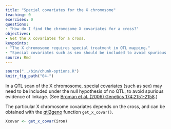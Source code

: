 ```yaml
---
title: "Special covariates for the X chromosome"
teaching: 0
exercises: 0
questions:
- "How do I find the chromosome X covariates for a cross?"
objectives:
- Get the X covariates for a cross.
keypoints:
- "The X chromosome requires special treatment in QTL mapping."
- "Special covariates such as sex should be included to avoid spurious evidence of linkage."
source: Rmd
---
```


```r
source("../bin/chunk-options.R")
knitr_fig_path("04-")
```

In a QTL scan of the X chromosome, special covariates (such as sex)
may need to be included under the null hypothesis of no QTL, to avoid
spurious evidence of linkage. (See
[Broman et al. (2006) Genetics 174:2151-2158](http://www.genetics.org/content/174/4/2151.long).)

The particular X chromosome covariates depends on the cross, and can
be obtained with the [qtl2geno](https://github.com/rqtl/qtl2geno)
function `get_x_covar()`.

```r
Xcovar <- get_x_covar(iron)
```
